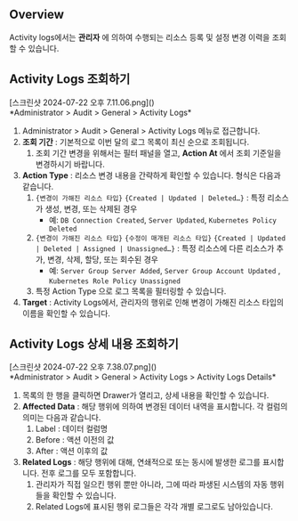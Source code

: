 ## Overview

Activity logs에서는  **관리자** 에 의하여 수행되는 리소스 등록 및 설정 변경 이력을 조회할 수 있습니다.


## Activity Logs 조회하기

<p align="center">
<div>[스크린샷 2024-07-22 오후 7.11.06.png]()</div>
*Administrator &gt; Audit &gt; General &gt; Activity Logs*
</p>

1. Administrator &gt; Audit &gt; General &gt; Activity Logs 메뉴로 접근합니다.
2.  **조회 기간**  : 기본적으로 이번 달의 로그 목록이 최신 순으로 조회됩니다.
    1. 조회 기간 변경을 위해서는 필터 패널을 열고,  **Action At**  에서 조회 기준일을 변경하시기 바랍니다.
3.  **Action Type**  : 리소스 변경 내용을 간략하게 확인할 수 있습니다. 형식은 다음과 같습니다.
    1. `{변경이 가해진 리소스 타입}` `{Created | Updated | Deleted…}` : 특정 리소스가 생성, 변경, 또는 삭제된 경우
        * 예: `DB Connection Created`, `Server Updated`, `Kubernetes Policy Deleted`
    2. `{변경이 가해진 리소스 타입}` `{수정이 매개된 리소스 타입}` `{Created | Updated | Deleted | Assigned | Unassigned…}` : 특정 리소스에 다른 리소스가 추가, 변경, 삭제, 할당, 또는 회수된 경우
        * 예: `Server Group Server Added`, `Server Group Account Updated` , `Kubernetes Role Policy Unassigned`
    3. 특정 Action Type 으로 로그 목록을 필터링할 수 있습니다.
4.  **Target**  : Activity Logs에서, 관리자의 행위로 인해 변경이 가해진 리소스 타입의 이름을 확인할 수 있습니다.


## Activity Logs 상세 내용 조회하기

<p align="center">
<div>[스크린샷 2024-07-22 오후 7.38.07.png]()</div>
*Administrator &gt; Audit &gt; General &gt; Activity Logs &gt; Activity Logs Details*
</p>

1. 목록의 한 행을 클릭하면 Drawer가 열리고, 상세 내용을 확인할 수 있습니다.
2.  **Affected Data**  : 해당 행위에 의하여 변경된 데이터 내역을 표시합니다. 각 컬럼의 의미는 다음과 같습니다.
    1. Label : 데이터 컬럼명
    2. Before : 액션 이전의 값
    3. After : 액션 이후의 값
3.  **Related Logs**  : 해당 행위에 대해, 연쇄적으로 또는 동시에 발생한 로그를 표시합니다. 전후 로그를 모두 포함합니다.
    1. 관리자가 직접 일으킨 행위 뿐만 아니라, 그에 따라 파생된 시스템의 자동 행위들을 확인할 수 있습니다.
    2. Related Logs에 표시된 행위 로그들은 각각 개별 로그로도 남아있습니다.

